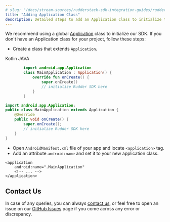 ```yaml
---
# slug: "/docs/stream-sources/rudderstack-sdk-integration-guides/rudderstack-android-sdk/adding-application-class"
title: "Adding Application Class"
description: Detailed steps to add an Application class to initialize the RudderStack SDK
---
```


We recommend using a global [Application](https://developer.android.com/reference/android/app/Application.html) class to initialize our SDK. If you don't have an Application class for your project, follow these steps:

- Create a class that extends `Application`.

<!--{% tabs %}
{% tab title="Kotlin" %}

```kotlin
import android.app.Application

class MainApplication : Application() {
    override fun onCreate() {
        super.onCreate()

        // initialize Rudder SDK here
    }
}
```

{% endtab %}

{% tab title="JAVA" %}

```java
import android.app.Application;

public class MainApplication extends Application {
    @Override
    public void onCreate() {
        super.onCreate();

        // initialize Rudder SDK here
    }
}
```

{% endtab %}
{% endtabs %}-->

<Tabs>
  <TabList>
    <Tab>Kotlin</Tab>
    <Tab>JAVA</Tab>
  </TabList>
    <TabPanels>
      <TabPanel>
<span> 

```kotlin
        import android.app.Application
        class MainApplication : Application() {
            override fun onCreate() {
                super.onCreate()
                // initialize Rudder SDK here
            }
        }
```
</span>
      </TabPanel>
      <TabPanel>
<span>

```java
import android.app.Application;
public class MainApplication extends Application {
    @Override
    public void onCreate() {
        super.onCreate();
        // initialize Rudder SDK here
    }
}
```
</span>
      </TabPanel>
    </TabPanels>
</Tabs>

- Open `AndroidManifest.xml` file of your app and locate `<application>` tag.
- Add an attribute `android:name` and set it to your new application class.

```markup
<application
    android:name=".MainApplication"
    <!-- ... -->
</application>
```

## Contact Us

In case of any queries, you can always [contact us](mailto:%20docs@rudderstack.com), or feel free to open an issue on our [GitHub Issues](https://github.com/rudderlabs/rudder-sdk-android/issues) page if you come across any error or discrepancy.
